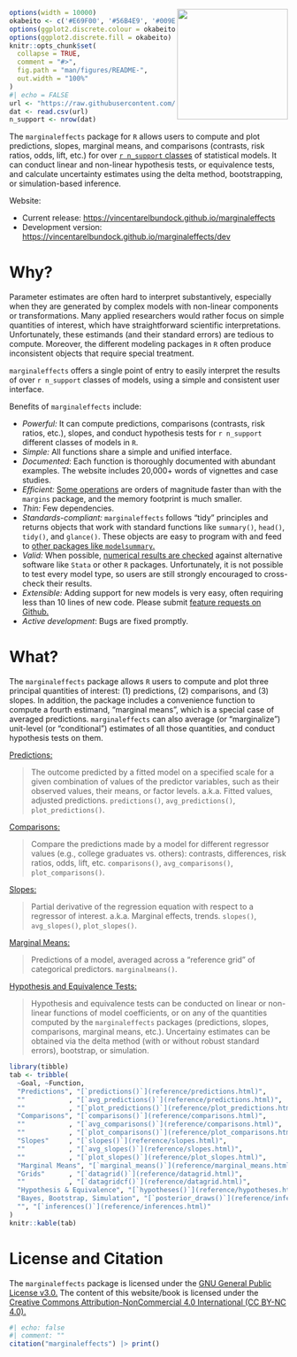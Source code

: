 
<img src="https://user-images.githubusercontent.com/987057/134899484-e3392510-2e94-4c39-9830-53356fa5feed.png" align="right" alt="" width="200" />

<!--
[![Codecov test coverage](https://codecov.io/gh/vincentarelbundock/marginaleffects/branch/main/graph/badge.svg)](https://app.codecov.io/gh/vincentarelbundock/marginaleffects?branch=main)
[![R-CMD-check](https://github/To cl.com/vincentarelbundock/marginaleffects/workflows/R-CMD-check/badge.svg)](https://github.com/vincentarelbundock/marginaleffects/actions)
[![CRAN status](https://www.r-pkg.org/badges/version/marginaleffects)](https://CRAN.R-project.org/package=marginaleffects)
[![status](https://tinyverse.netlify.com/badge/marginaleffects)](https://CRAN.R-project.org/package=marginaleffects)
-->

```r
options(width = 10000)
okabeito <- c('#E69F00', '#56B4E9', '#009E73', '#F0E442', '#0072B2', '#D55E00', '#CC79A7', '#999999', '#000000')
options(ggplot2.discrete.colour = okabeito)
options(ggplot2.discrete.fill = okabeito)
knitr::opts_chunk$set(
  collapse = TRUE,
  comment = "#>",
  fig.path = "man/figures/README-",
  out.width = "100%"
)
#| echo = FALSE
url <- "https://raw.githubusercontent.com/vincentarelbundock/marginaleffects/main/data-raw/supported_models.csv"
dat <- read.csv(url)
n_support <- nrow(dat)
```

The `marginaleffects` package for `R` allows users to compute and plot predictions, slopes, marginal means, and comparisons (contrasts, risk ratios, odds, lift, etc.) for over [`r n_support` classes](articles/supported_models.html) of statistical models. It can conduct linear and non-linear hypothesis tests, or equivalence tests, and calculate uncertainty estimates using the delta method, bootstrapping, or simulation-based inference.

Website: 

* Current release: [https://vincentarelbundock.github.io/marginaleffects](https://vincentarelbundock.github.io/marginaleffects)
* Development version: [https://vincentarelbundock.github.io/marginaleffects/dev](https://vincentarelbundock.github.io/marginaleffects/dev)

# Why?

Parameter estimates are often hard to interpret substantively, especially when they are generated by complex models with non-linear components or transformations. Many applied researchers would rather focus on simple quantities of interest, which have straightforward scientific interpretations. Unfortunately, these estimands (and their standard errors) are tedious to compute. Moreover, the different modeling packages in `R` often produce inconsistent objects that require special treatment.

`marginaleffects` offers a single point of entry to easily interpret the results of over `r n_support` classes of models, using a simple and consistent user interface.

Benefits of `marginaleffects` include:

* _Powerful:_ It can compute predictions, comparisons (contrasts, risk ratios, etc.), slopes, and conduct hypothesis tests for `r n_support` different classes of models in `R`.
* _Simple:_ All functions share a simple and unified interface.
* _Documented_: Each function is thoroughly documented with abundant examples. The website includes 20,000+ words of vignettes and case studies.
* _Efficient:_ [Some operations](articles/performance.html) are orders of magnitude faster than with the `margins` package, and the memory footprint is much smaller.
* _Thin:_ Few dependencies.
* _Standards-compliant:_ `marginaleffects` follows "tidy" principles and returns objects that work with standard functions like `summary()`, `head()`, `tidy()`, and `glance()`. These objects are easy to program with and feed to [other packages like `modelsummary`.](https://vincentarelbundock.github.io/modelsummary/) 
* _Valid:_  When possible, [numerical results are checked](articles/supported_models.html) against alternative software like `Stata` or other `R` packages. Unfortunately, it is not possible to test every model type, so users are still strongly encouraged to cross-check their results.
* _Extensible:_ Adding support for new models is very easy, often requiring less than 10 lines of new code. Please submit [feature requests on Github.](https://github.com/vincentarelbundock/marginaleffects/issues)
* _Active development_: Bugs are fixed promptly.

# What?

The `marginaleffects` package allows `R` users to compute and plot three principal quantities of interest: (1) predictions, (2) comparisons, and (3) slopes. In addition, the package includes a convenience function to compute a fourth estimand, "marginal means", which is a special case of averaged predictions. `marginaleffects` can also average (or "marginalize") unit-level (or "conditional") estimates of all those quantities, and conduct hypothesis tests on them.

[Predictions:](articles/predictions.html)

> The outcome predicted by a fitted model on a specified scale for a given combination of values of the predictor variables, such as their observed values, their means, or factor levels. a.k.a. Fitted values, adjusted predictions. `predictions()`, `avg_predictions()`, `plot_predictions()`.

[Comparisons:](articles/comparisons.html)

> Compare the predictions made by a model for different regressor values (e.g., college graduates vs. others): contrasts, differences, risk ratios, odds, lift, etc. `comparisons()`, `avg_comparisons()`, `plot_comparisons()`.

[Slopes:](articles/slopes.html) 

> Partial derivative of the regression equation with respect to a regressor of interest. a.k.a. Marginal effects, trends. `slopes()`, `avg_slopes()`, `plot_slopes()`.

[Marginal Means:](articles/marginalmeans.html) 

> Predictions of a model, averaged across a "reference grid" of categorical predictors. `marginalmeans()`.

[Hypothesis and Equivalence Tests:](articles/hypothesis.html)

> Hypothesis and equivalence tests can be conducted on linear or non-linear functions of model coefficients, or on any of the quantities computed by the `marginaleffects` packages (predictions, slopes, comparisons, marginal means, etc.). Uncertainy estimates can be obtained via the delta method (with or without robust standard errors), bootstrap, or simulation.

```r
library(tibble)
tab <- tribble(
  ~Goal, ~Function,
  "Predictions", "[`predictions()`](reference/predictions.html)",
  ""           , "[`avg_predictions()`](reference/predictions.html)",
  ""           , "[`plot_predictions()`](reference/plot_predictions.html)",
  "Comparisons", "[`comparisons()`](reference/comparisons.html)",
  ""           , "[`avg_comparisons()`](reference/comparisons.html)",
  ""           , "[`plot_comparisons()`](reference/plot_comparisons.html)",
  "Slopes"     , "[`slopes()`](reference/slopes.html)",
  ""           , "[`avg_slopes()`](reference/slopes.html)",
  ""           , "[`plot_slopes()`](reference/plot_slopes.html)",
  "Marginal Means", "[`marginal_means()`](reference/marginal_means.html)",
  "Grids"      , "[`datagrid()`](reference/datagrid.html)",
  ""           , "[`datagridcf()`](reference/datagrid.html)",
  "Hypothesis & Equivalence", "[`hypotheses()`](reference/hypotheses.html)",
  "Bayes, Bootstrap, Simulation", "[`posterior_draws()`](reference/inferences.html)",
  "", "[`inferences()`](reference/inferences.html)"
)
knitr::kable(tab)
```

# License and Citation

The `marginaleffects` package is licensed under the [GNU General Public License v3.0.](https://www.gnu.org/licenses/gpl-3.0.en.html) The content of this website/book is licensed under the [Creative Commons Attribution-NonCommercial 4.0 International (CC BY-NC 4.0).](https://creativecommons.org/licenses/by-nc/4.0/)


```r
#| echo: false
#| comment: ""
citation("marginaleffects") |> print()
```
